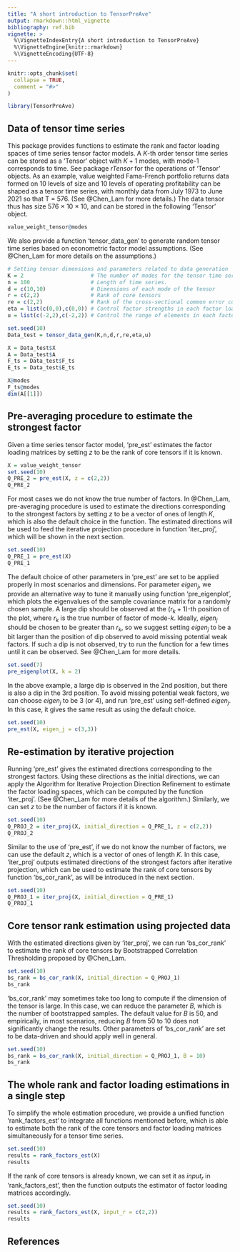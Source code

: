 ---
title: "A short introduction to TensorPreAve"
output: rmarkdown::html_vignette
bibliography: ref.bib
vignette: >
  %\VignetteIndexEntry{A short introduction to TensorPreAve}
  %\VignetteEngine{knitr::rmarkdown}
  %\VignetteEncoding{UTF-8}
---

```{r, include = FALSE}
knitr::opts_chunk$set(
  collapse = TRUE,
  comment = "#>"
)
```

```{r setup}
library(TensorPreAve)
```

## Data of tensor time series

This package provides functions to estimate the rank and factor loading spaces of time series tensor factor models. A $K$-th order tensor time series can be stored as a 'Tensor' object with $K+1$ modes, with mode-1 corresponds to time. See package $rTensor$ for the operations of 'Tensor' objects. As an example, value weighted Fama-French portfolio returns data formed on 10 levels of size and 10 levels of operating profitability can be shaped as a tensor time series, with monthly data from July 1973 to June 2021 so that T = 576. (See @Chen_Lam for more details.) The data tensor thus has size 576 × 10 × 10, and can be stored in the following 'Tensor' object.

```{r}
value_weight_tensor@modes
```

We also provide a function 'tensor_data_gen' to generate random tensor time series based on econometric factor model assumptions. (See @Chen_Lam for more details on the assumptions.) 

```{r}
# Setting tensor dimensions and parameters related to data generation
K = 2                     # The number of modes for the tensor time series
n = 100                   # Length of time series.
d = c(10,10)              # Dimensions of each mode of the tensor
r = c(2,2)                # Rank of core tensors
re = c(2,2)               # Rank of the cross-sectional common error core tensors
eta = list(c(0,0),c(0,0)) # Control factor strengths in each factor loading matrix
u = list(c(-2,2),c(-2,2)) # Control the range of elements in each factor loading matrix

set.seed(10)
Data_test = tensor_data_gen(K,n,d,r,re,eta,u)

X = Data_test$X
A = Data_test$A
F_ts = Data_test$F_ts
E_ts = Data_test$E_ts

X@modes
F_ts@modes
dim(A[[1]])
```



## Pre-averaging procedure to estimate the strongest factor

Given a time series tensor factor model, 'pre_est' estimates the factor loading matrices by setting $z$ to be the rank of core tensors if it is known. 

```{r}
X = value_weight_tensor
set.seed(10)
Q_PRE_2 = pre_est(X, z = c(2,2))
Q_PRE_2
```

For most cases we do not know the true number of factors. In @Chen_Lam, pre-averaging procedure is used to estimate the directions corresponding to the strongest factors by setting $z$ to be a vector of ones of length $K$, which is also the default choice in the function. The estimated directions will be used to feed the iterative projection procedure in function 'iter_proj', which will be shown in the next section.

```{r}
set.seed(10)
Q_PRE_1 = pre_est(X)
Q_PRE_1
```

The default choice of other parameters in 'pre_est' are set to be applied properly in most scenarios and dimensions. For parameter $eigen_j$, we provide an alternative way to tune it manually using function 'pre_eigenplot', which plots the eigenvalues of the sample covariance matrix for a randomly chosen sample. A large dip should be observed at the ($r_k+1$)-th position of the plot, where $r_k$ is the true number of factor of mode-$k$. Ideally, $eigen_j$ should be chosen to be greater than $r_k$, so we suggest setting $eigen_j$ to be a bit larger than the position of dip observed to avoid missing potential weak factors. If such a dip is not observed, try to run the function for a few times until it can be observed. See @Chen_Lam for more details.

```{r}
set.seed(7)
pre_eigenplot(X, k = 2)
```

In the above example, a large dip is observed in the 2nd position, but there is also a dip in the 3rd position. To avoid missing potential weak factors, we can choose $eigen_j$ to be 3 (or 4), and run 'pre_est' using self-defined $eigen_j$. In this case, it gives the same result as using the default choice.

```{r}
set.seed(10)
pre_est(X, eigen_j = c(3,3))
```





## Re-estimation by iterative projection

Running 'pre_est' gives the estimated directions corresponding to the strongest factors. Using these directions as the initial directions, we can apply the Algorithm for Iterative Projection Direction Refinement to estimate the factor loading spaces, which can be computed by the function 'iter_proj'. (See @Chen_Lam for more details of the algorithm.) Similarly, we can set $z$ to be the number of factors if it is known. 

```{r}
set.seed(10)
Q_PROJ_2 = iter_proj(X, initial_direction = Q_PRE_1, z = c(2,2))
Q_PROJ_2
```
Similar to the use of 'pre_est', if we do not know the number of factors, we can use the default $z$, which is a vector of ones of length $K$. In this case, 'iter_proj' outputs estimated directions of the strongest factors after iterative projection, which can be used to estimate the rank of core tensors by function 'bs_cor_rank', as will be introduced in the next section.

```{r}
set.seed(10)
Q_PROJ_1 = iter_proj(X, initial_direction = Q_PRE_1)
Q_PROJ_1
```




## Core tensor rank estimation using projected data

With the estimated directions given by 'iter_proj', we can run 'bs_cor_rank' to estimate the rank of core tensors by Bootstrapped Correlation Thresholding proposed by @Chen_Lam.

```{r}
set.seed(10)
bs_rank = bs_cor_rank(X, initial_direction = Q_PROJ_1)
bs_rank
```

'bs_cor_rank' may sometimes take too long to compute if the dimension of the tensor is large. In this case, we can reduce the parameter $B$, which is the number of bootstrapped samples. The default value for $B$ is 50, and empirically, in most scenarios, reducing $B$ from 50 to 10 does not significantly change the results. Other parameters of 'bs_cor_rank' are set to be data-driven and should apply well in general.

```{r}
set.seed(10)
bs_rank = bs_cor_rank(X, initial_direction = Q_PROJ_1, B = 10)
bs_rank
```





## The whole rank and factor loading estimations in a single step

To simplify the whole estimation procedure, we provide a unified function 'rank_factors_est' to integrate all functions mentioned before, which is able to estimate both the rank of the core tensors and factor loading matrices simultaneously for a tensor time series.

```{r}
set.seed(10)
results = rank_factors_est(X)
results
```

If the rank of core tensors is already known, we can set it as $input_r$ in 'rank_factors_est', then the function outputs the estimator of factor loading matrices accordingly.
```{r}
set.seed(10)
results = rank_factors_est(X, input_r = c(2,2))
results
```


## References








